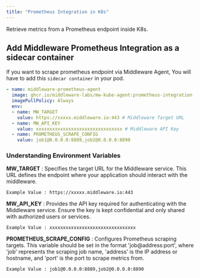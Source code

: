 ```yaml
---
title: "Prometheus Integration in K8s"
---
```

Retrieve metrics from a Prometheus endpoint inside K8s.

## Add Middleware Prometheus Integration as a sidecar container

If you want to scrape prometheus endpoint via Middleware Agent, You will have to add this `sidecar container` in your pod.

```yaml
- name: middleware-prometheus-agent
  image: ghcr.io/middleware-labs/mw-kube-agent:prometheus-integration
  imagePullPolicy: Always
  env:
  - name: MW_TARGET
    value: https://xxxxx.middleware.io:443 # Middleware Target URL
  - name: MW_API_KEY
    value: xxxxxxxxxxxxxxxxxxxxxxxxxxxxxxxx # Middleware API Key
  - name: PROMETHEUS_SCRAPE_CONFIG
    value: job1@0.0.0.0:8889,job2@0.0.0.0:8890
```

### Understanding Environment Variables

**MW_TARGET** :
Specifies the target URL for the Middleware service. This URL defines the endpoint where your application should interact with the middleware. 

`Example Value : https://xxxxx.middleware.io:443`

**MW_API_KEY** :
Provides the API key required for authenticating with the Middleware service. Ensure the key is kept confidential and only shared with authorized users or services.

`Example Value : xxxxxxxxxxxxxxxxxxxxxxxxxxxxxxxx`

**PROMETHEUS_SCRAPE_CONFIG** :
Configures Prometheus scraping targets. This variable should be set in the format 'job@address:port', where 'job' represents the scraping job name, 'address' is the IP address or hostname, and 'port' is the port to scrape metrics from.

`Example Value : job1@0.0.0.0:8889,job2@0.0.0.0:8890`
